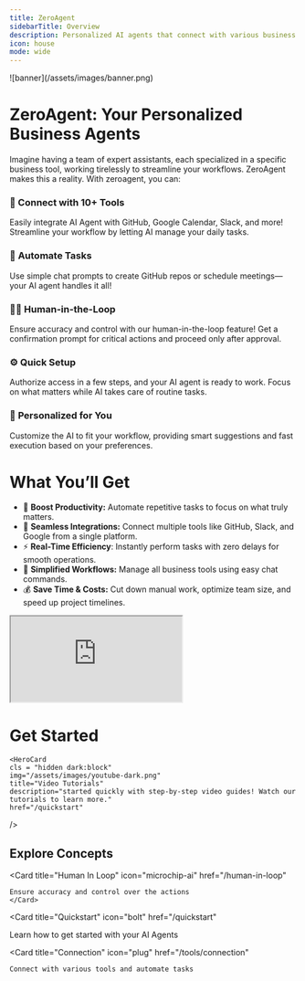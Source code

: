 ```yaml
---
title: ZeroAgent
sidebarTitle: Overview
description: Personalized AI agents that connect with various business tools, allowing users to automate tasks through simple chat commands. 
icon: house
mode: wide
---
```



<Frame>   
![banner](/assets/images/banner.png)
</Frame>

# ZeroAgent: Your Personalized Business Agents 

Imagine having a team of expert assistants, each specialized in a specific business tool, working tirelessly to streamline your workflows. ZeroAgent makes this a reality. 
With zeroagent, you can:

### 🔌 Connect with 10+ Tools
  Easily integrate AI Agent with GitHub, Google Calendar, Slack, and more! Streamline your workflow by letting AI manage your daily tasks.
### 🤖 **Automate Tasks** 
 Use simple chat prompts to create GitHub repos or schedule meetings—your AI agent handles it all!
### 🧑🏻 **Human-in-the-Loop**
Ensure accuracy and control with our human-in-the-loop feature! Get a confirmation prompt for critical actions and proceed only after approval.
### ⚙️ **Quick Setup** 
Authorize access in a few steps, and your AI agent is ready to work. Focus on what matters while AI takes care of routine tasks.
### 🎯 **Personalized for You** 
 Customize the AI to fit your workflow, providing smart suggestions and fast execution based on your preferences.


 

# What You’ll Get 

- 🚀 **Boost Productivity:** Automate repetitive tasks to focus on what truly matters.
- 🔗 **Seamless Integrations:** Connect multiple tools like GitHub, Slack, and Google from a single platform.
- ⚡ **Real-Time Efficiency**: Instantly perform tasks with zero delays for smooth operations.
- 💼 **Simplified Workflows:** Manage all business tools using easy chat commands.
- 💰 **Save Time & Costs:** Cut down manual work, optimize team size, and speed up project timelines.
 
<iframe src="https://www.youtube.com/embed/wct6bzlSUOs" className="w-full aspect-video"> </iframe>

# Get Started 
<CardGroup>
  <HeroCard
    cls = "dark:hidden block" 
    img="/assets/images/youtube-light.png"
    title="Video Tutorials"
    description="started quickly with step-by-step video guides! Watch our tutorials to learn more."
    href="/quickstart"
  />

    <HeroCard
    cls = "hidden dark:block"
    img="/assets/images/youtube-dark.png"
    title="Video Tutorials"
    description="started quickly with step-by-step video guides! Watch our tutorials to learn more."
    href="/quickstart"
  />

  <HeroCard
    cls = "dark:hidden block" 
    img="/assets/images/tools-light.png"
    title="Tools Supported"
    description="Explore a wide range of integrations! Discover the tools our AI agent connects to automate your workflow."
    href="/quickstart"
  />

  <HeroCard
    cls = "hidden dark:block"
    img="/assets/images/tools-dark.png"
    title="Tools Supported"
    description="Explore a wide range of integrations! Discover the tools our AI agent connects to automate your workflow."
    href="/quickstart"
  />
</CardGroup>

## Explore Concepts

<CardGroup cols={3}>
  
  <Card
    title="Human In Loop"
    icon="microchip-ai"
    href="/human-in-loop"
  >
    Ensure accuracy and control over the actions
    </Card>

 <Card
    title="Quickstart"
    icon="bolt"
    href="/quickstart"
  > 
  Learn how to get started with your AI Agents
  </Card>

  <Card
    title="Connection"
    icon="plug"
    href="/tools/connection"
  >
    Connect with various tools and automate tasks
  </Card>

</CardGroup>

<br />
<br />

<Banner />